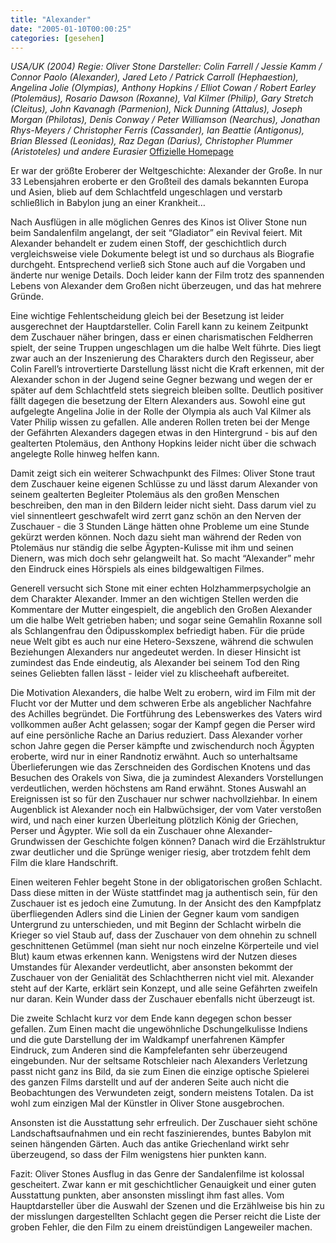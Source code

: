 ```yaml
---
title: "Alexander"
date: "2005-01-10T00:00:25"
categories: [gesehen]
---
```


*USA/UK (2004)
Regie: Oliver Stone
Darsteller: Colin Farrell / Jessie Kamm / Connor Paolo (Alexander), Jared Leto / Patrick Carroll (Hephaestion), Angelina Jolie (Olympias), Anthony Hopkins / Elliot Cowan / Robert Earley (Ptolemäus), Rosario Dawson (Roxanne), Val Kilmer (Philip), Gary Stretch (Cleitus), John Kavanagh (Parmenion), Nick Dunning (Attalus), Joseph Morgan (Philotas), Denis Conway / Peter Williamson (Nearchus), Jonathan Rhys-Meyers / Christopher Ferris (Cassander), Ian Beattie (Antigonus), Brian Blessed (Leonidas), Raz Degan (Darius), Christopher Plummer (Aristoteles) und andere Eurasier*
[Offizielle Homepage](http://www.alexander-special.film.de/)

Er war der größte Eroberer der Weltgeschichte: Alexander der Große. In nur 33 Lebensjahren eroberte er den Großteil des damals bekannten Europa und Asien, blieb auf dem Schlachtfeld ungeschlagen und verstarb schließlich in Babylon jung an einer Krankheit...

Nach Ausflügen in alle möglichen Genres des Kinos ist Oliver Stone nun beim Sandalenfilm angelangt, der seit "Gladiator" ein Revival feiert. Mit Alexander behandelt er zudem einen Stoff, der geschichtlich durch vergleichsweise viele Dokumente belegt ist und so durchaus als Biografie durchgeht. Entsprechend verließ sich Stone auch auf die Vorgaben und änderte nur wenige Details. Doch leider kann der Film trotz des spannenden Lebens von Alexander dem Großen nicht überzeugen, und das hat mehrere Gründe.

Eine wichtige Fehlentscheidung gleich bei der Besetzung ist leider ausgerechnet der Hauptdarsteller. Colin Farell kann zu keinem Zeitpunkt dem Zuschauer näher bringen, dass er einen charismatischen Feldherren spielt, der seine Truppen ungeschlagen um die halbe Welt führte. Dies liegt zwar auch an der Inszenierung des Charakters durch den Regisseur, aber Colin Farell's introvertierte Darstellung lässt nicht die Kraft erkennen, mit der Alexander schon in der Jugend seine Gegner bezwang und wegen der er später auf dem Schlachtfeld stets siegreich bleiben sollte. Deutlich positiver fällt dagegen die besetzung der Eltern Alexanders aus. Sowohl eine gut aufgelegte Angelina Jolie in der Rolle der Olympia als auch Val Kilmer als Vater Philip wissen zu gefallen. Alle anderen Rollen treten bei der Menge der Gefährten Alexanders dagegen etwas in den Hintergrund - bis auf den gealterten Ptolemäus, den Anthony Hopkins leider nicht über die schwach angelegte Rolle hinweg helfen kann.

Damit zeigt sich ein weiterer Schwachpunkt des Filmes: Oliver Stone traut dem Zuschauer keine eigenen Schlüsse zu und lässt darum Alexander von seinem gealterten Begleiter Ptolemäus als den großen Menschen beschreiben, den man in den Bildern leider nicht sieht. Dass darum viel zu viel sinnentleert geschwafelt wird zerrt ganz schön an den Nerven der Zuschauer - die 3 Stunden Länge hätten ohne Probleme um eine Stunde gekürzt werden können. Noch dazu sieht man während der Reden von Ptolemäus nur ständig die selbe Ägypten-Kulisse mit ihm und seinen Dienern, was mich doch sehr gelangweilt hat. So macht "Alexander" mehr den Eindruck eines Hörspiels als eines bildgewaltigen Filmes.

Generell versucht sich Stone mit einer echten Holzhammerpsycholgie an dem Charakter Alexander. Immer an den wichtigen Stellen werden die Kommentare der Mutter eingespielt, die angeblich den Großen Alexander um die halbe Welt getrieben haben; und sogar seine Gemahlin Roxanne soll als Schlangenfrau den Ödipusskomplex befriedigt haben. Für die prüde neue Welt gibt es auch nur eine Hetero-Sexszene, während die schwulen Beziehungen Alexanders nur angedeutet werden. In dieser Hinsicht ist zumindest das Ende eindeutig, als Alexander bei seinem Tod den Ring seines Geliebten fallen lässt - leider viel zu klischeehaft aufbereitet.

Die Motivation Alexanders, die halbe Welt zu erobern, wird im Film mit der Flucht vor der Mutter und dem schweren Erbe als angeblicher Nachfahre des Achilles begründet. Die Fortführung des Lebenswerkes des Vaters wird vollkommen außer Acht gelassen; sogar der Kampf gegen die Perser wird auf eine persönliche Rache an Darius reduziert. Dass Alexander vorher schon Jahre gegen die Perser kämpfte und zwischendurch noch Ägypten eroberte, wird nur in einer Randnotiz erwähnt. Auch so unterhaltsame Überlieferungen wie das Zerschneiden des Gordischen Knotens und das Besuchen des Orakels von Siwa, die ja zumindest Alexanders Vorstellungen verdeutlichen, werden höchstens am Rand erwähnt. Stones Auswahl an Ereignissen ist so für den Zuschauer nur schwer nachvollziehbar. In einem Augenblick ist Alexander noch ein Halbwüchsiger, der vom Vater verstoßen wird, und nach einer kurzen Überleitung plötzlich König der Griechen, Perser und Ägypter. Wie soll da ein Zuschauer ohne Alexander-Grundwissen der Geschichte folgen können? Danach wird die Erzählstruktur zwar deutlicher und die Sprünge weniger riesig, aber trotzdem fehlt dem Film die klare Handschrift.

Einen weiteren Fehler begeht Stone in der obligatorischen großen Schlacht. Dass diese mitten in der Wüste stattfindet mag ja authentisch sein, für den Zuschauer ist es jedoch eine Zumutung. In der Ansicht des den Kampfplatz überfliegenden Adlers sind die Linien der Gegner kaum vom sandigen Untergrund zu unterschieden, und mit Beginn der Schlacht wirbeln die Krieger so viel Staub auf, dass der Zuschauer von dem ohnehin zu schnell geschnittenen Getümmel (man sieht nur noch einzelne Körperteile und viel Blut) kaum etwas erkennen kann. Wenigstens wird der Nutzen dieses Umstandes für Alexander verdeutlicht, aber ansonsten bekommt der Zuschauer von der Genialität des Schlachtherren nicht viel mit. Alexander steht auf der Karte, erklärt sein Konzept, und alle seine Gefährten zweifeln nur daran. Kein Wunder dass der Zuschauer ebenfalls nicht überzeugt ist.

Die zweite Schlacht kurz vor dem Ende kann degegen schon besser gefallen. Zum Einen macht die ungewöhnliche Dschungelkulisse Indiens und die gute Darstellung der im Waldkampf unerfahrenen Kämpfer Eindruck, zum Anderen sind die Kampfelefanten sehr überzeugend eingebunden. Nur der seltsame Rotschleier nach Alexanders Verletzung passt nicht ganz ins Bild, da sie zum Einen die einzige optische Spielerei des ganzen Films darstellt und auf der anderen Seite auch nicht die Beobachtungen des Verwundeten zeigt, sondern meistens Totalen. Da ist wohl zum einzigen Mal der Künstler in Oliver Stone ausgebrochen.

Ansonsten ist die Ausstattung sehr erfreulich. Der Zuschauer sieht schöne Landschaftsaufnahmen und ein recht faszinierendes, buntes Babylon mit seinen hängenden Gärten. Auch das antike Griechenland wirkt sehr überzeugend, so dass der Film wenigstens hier punkten kann.

Fazit: Oliver Stones Ausflug in das Genre der Sandalenfilme ist kolossal gescheitert. Zwar kann er mit geschichtlicher Genauigkeit und einer guten Ausstattung punkten, aber ansonsten misslingt ihm fast alles. Vom Hauptdarsteller über die Auswahl der Szenen und die Erzählweise bis hin zu der misslungen dargestellten Schlacht gegen die Perser reicht die Liste der groben Fehler, die den Film zu einem dreistündigen Langeweiler machen.
